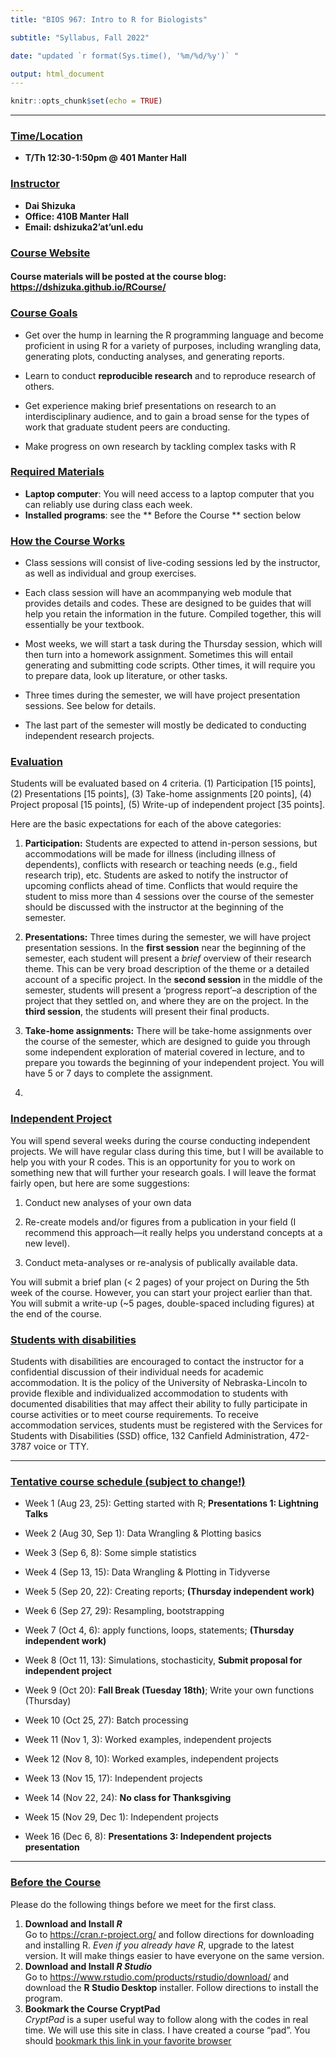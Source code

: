 ```yaml
---
title: "BIOS 967: Intro to R for Biologists"

subtitle: "Syllabus, Fall 2022"

date: "updated `r format(Sys.time(), '%m/%d/%y')` "

output: html_document
---
```

```r
knitr::opts_chunk$set(echo = TRUE)
```

***
### <u>Time/Location</u>  
* **T/Th 12:30-1:50pm @ 401 Manter Hall **  
  
### <u>Instructor</u>  
* **Dai Shizuka**
* **Office: 410B Manter Hall**
* **Email: dshizuka2'at'unl.edu** 

### <u>Course Website</u>  
#### Course materials will be posted at the course blog: [https://dshizuka.github.io/RCourse/](https://dshizuka.github.io/RCourse/)####  
  
### <u>Course Goals</u>  
* Get over the hump in learning the R programming language and become proficient in using R for a variety of purposes, including wrangling data, generating plots, conducting analyses, and generating reports.

* Learn to conduct **reproducible research** and to reproduce research of others.

* Get experience making brief presentations on research to an interdisciplinary audience, and to gain a broad sense for the types of work that graduate student peers are conducting.

* Make progress on own research by tackling complex tasks with R


### <u>Required Materials</u>
* **Laptop computer**: You will need access to a laptop computer that you can reliably use during class each week.
* **Installed programs**: see the ** Before the Course ** section below  

### <u>How the Course Works</u>

* Class sessions will consist of live-coding sessions led by the instructor, as well as individual and group exercises.

* Each class session will have an acommpanying web module that provides details and codes. These are designed to be guides that will help you retain the information in the future. Compiled together, this will essentially be your textbook.

* Most weeks, we will start a task during the Thursday session, which will then turn into a homework assignment. Sometimes this will entail generating and submitting code scripts. Other times, it will require you to prepare data, look up literature, or other tasks.

* Three times during the semester, we will have project presentation sessions. See below for details.

* The last part of the semester will mostly be dedicated to conducting independent research projects.

### <u>Evaluation</u>  
Students will be evaluated based on 4 criteria. (1) Participation [15 points], (2) Presentations [15 points], (3) Take-home assignments [20 points], (4) Project proposal [15 points], (5) Write-up of independent project [35 points].

Here are the basic expectations for each of the above categories:

(1) **Participation:** Students are expected to attend in-person sessions, but accommodations will be made for illness (including illness of dependents), conflicts with research or teaching needs (e.g., field research trip), etc. Students are asked to notify the instructor of upcoming conflicts ahead of time. Conflicts that would require the student to miss more than 4 sessions over the course of the semester should be discussed with the instructor at the beginning of the semester.

(2) **Presentations:** Three times during the semester, we will have project presentation sessions. In the **first session** near the beginning of the semester, each student will present a *brief* overview of their research theme. This can be very broad description of the theme or a detailed account of a specific project. In the **second session** in the middle of the semester, students will present a 'progress report'--a description of the project that they settled on, and where they are on the project. In the **third session**, the students will present their final products.

(3) **Take-home assignments:** There will be take-home assignments over the course of the semester, which are designed to guide you through some independent exploration of material covered in lecture, and to prepare you towards the beginning of your independent project. You will have 5 or 7 days to complete the assignment.

(4) 

### <u>Independent Project</u>
You will spend several weeks during the course conducting independent projects. We will have regular class during this time, but I will be available to help you with your R codes. This is an opportunity for you to work on something new that will further your research goals. I will leave the format fairly open, but here are some suggestions:

(1)	Conduct new analyses of your own data

(2)	Re-create models and/or figures from a publication in your field (I recommend this approach—it really helps you understand concepts at a new level).

(3)	Conduct meta-analyses or re-analysis of publically available data. 

You will submit a brief plan (< 2 pages) of your project on During the 5th week of the course. However, you can start your project earlier than that. You will submit a write-up (~5 pages, double-spaced including figures) at the end of the course. 

### <u>Students with disabilities</u> 
Students with disabilities are encouraged to contact the instructor for a confidential discussion of their individual needs for academic accommodation. It is the policy of the University of Nebraska-Lincoln to provide flexible and individualized accommodation to students with documented disabilities that may affect their ability to fully participate in course activities or to meet course requirements. To receive accommodation services, students must be registered with the Services for Students with Disabilities (SSD) office, 132 Canfield Administration, 472-3787 voice or TTY.

***

\pagebreak

### <u>Tentative course schedule (subject to change!)</u>

* Week 1 (Aug 23, 25): Getting started with R; **Presentations 1: Lightning Talks**

* Week 2 (Aug 30, Sep 1): Data Wrangling & Plotting basics

* Week 3 (Sep 6, 8): Some simple statistics

* Week 4 (Sep 13, 15): Data Wrangling & Plotting in Tidyverse

* Week 5 (Sep 20, 22): Creating reports; **(Thursday independent work)**

* Week 6 (Sep 27, 29): Resampling, bootstrapping 

* Week 7 (Oct 4, 6): apply functions, loops, statements; **(Thursday independent work)**

* Week 8 (Oct 11, 13): Simulations, stochasticity, **Submit proposal for independent project**

* Week 9 (Oct 20): **Fall Break (Tuesday 18th)**; Write your own functions (Thursday)

* Week 10 (Oct 25, 27): Batch processing

* Week 11 (Nov 1, 3): Worked examples, independent projects

* Week 12 (Nov 8, 10): Worked examples, independent projects

* Week 13 (Nov 15, 17): Independent projects

* Week 14 (Nov 22, 24): **No class for Thanksgiving**

* Week 15 (Nov 29, Dec 1): Independent projects

* Week 16 (Dec 6, 8): **Presentations 3: Independent projects presentation**

***
### <u>Before the Course</u>  
Please do the following things before we meet for the first class.   

1. **Download and Install *R* **  
Go to [https://cran.r-project.org/](https://cran.r-project.org/) and follow directions for downloading and installing R. *Even if you already have R*, upgrade to the latest version. It will make things easier to have everyone on the same version.
2. **Download and Install *R Studio* **  
Go to [https://www.rstudio.com/products/rstudio/download/](https://www.rstudio.com/products/rstudio/download/) and download the **R Studio Desktop** installer. Follow directions to install the program.
3. **Bookmark the Course CryptPad**  
*CryptPad* is a super useful way to follow along with the codes in real time. We will use this site in class. I have created a course "pad". You should [bookmark this link in your favorite browser](https://cryptpad.fr/code/#/2/code/edit/2HTA5OzxqpIDW9RvkboNR445/){target="_blank"}
